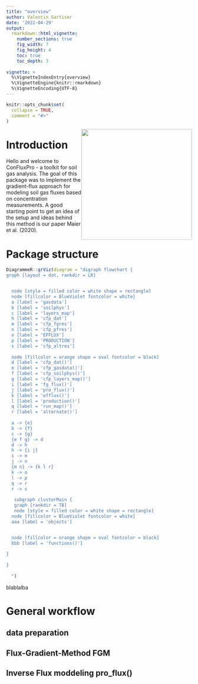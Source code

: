 ```yaml
---
title: "overview"
author: Valentin Gartiser
date: '2022-04-29'
output: 
  rmarkdown::html_vignette:
    number_sections: true 
    fig_width: 7
    fig_height: 4
    toc: true
    toc_depth: 3
    
vignette: >
  %\VignetteIndexEntry{overview}
  %\VignetteEngine{knitr::rmarkdown}
  %\VignetteEncoding{UTF-8}
---
```


```r
knitr::opts_chunk$set(
  collapse = TRUE,
  comment = "#>"
)
```
<style>
    img {
        border: 0;
    }
</style>

<img src="../inst/logo.svg" width="300" height="300" style ="float:right"/>

# Introduction

Hello and welcome to ConFluxPro - a toolkit for soil gas analysis. The goal of this package was to implement the gradient-flux approach for modeling soil gas fluxes based on concentration measurements. A good starting point to get an idea of the setup and ideas behind this method is our paper Maier et al. (2020).

# Package structure
```r
DiagrammeR::grViz(diagram = "digraph flowchart {
graph [layout = dot, rankdir = LR]


  node [style = filled color = white shape = rectangle]
  node [fillcolor = BlueViolet fontcolor = white]
  a [label = 'gasdata']
  b [label = 'soilphys']
  c [label = 'layers_map']
  h [label = 'cfp_dat']
  m [label = 'cfp_fgres']
  n [label = 'cfp_pfres']
  o [label = 'EFFLUX']
  p [label = 'PRODUCTION']
  s [label = 'cfp_altres']
  
  node [fillcolor = orange shape = oval fontcolor = black]
  d [label = 'cfp_dat()']
  e [label = 'cfp_gasdata()']
  f [label = 'cfp_soilphys()']
  g [label = 'cfp_layers_map()']
  i [label = 'fg_flux()']
  j [label = 'pro_flux()']
  k [label = 'efflux()']
  l [label = 'production()']
  q [label = 'run_map()']
  r [label = 'alternate()']
  
  a -> {e}
  b -> {f}
  c -> {g}
  {e f g} -> d
  d -> h
  h -> {i j}
  i -> m
  j -> n
  {m n} -> {k l r}
  k -> o
  l -> p
  q -> r
  r -> s
  
   subgraph clusterMain {
   graph [rankdir = TB]
   node [style = filled color = white shape = rectangle]
  node [fillcolor = BlueViolet fontcolor = white]
  aaa [label = 'objects']


  node [fillcolor = orange shape = oval fontcolor = black]
  bbb [label = 'functions()']
   
}
  
}
 
  ")
```
blablalba


# General workflow
## data preparation

## Flux-Gradient-Method FGM

## Inverse Flux moddeling pro_flux()


